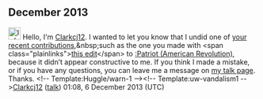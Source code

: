<article id="41283913" title=User talk:2601:D:3500:4D6:DC40:47B4:2A06:778A>
	<talkpage id="41283913" title="User talk:2601:D:3500:4D6:DC40:47B4:2A06:778A">

== December 2013 ==

[[File:Information.svg|25px|alt=Information icon]] Hello, I'm [[User:Clarkcj12|Clarkcj12]]. I wanted to let you know that I undid one of [[Special:Contributions/2601:D:3500:4D6:DC40:47B4:2A06:778A|your recent contributions]],&amp;nbsp;such as the one you made with &lt;span class=&quot;plainlinks&quot;&gt;[http://en.wikipedia.org/wiki/Patriot_(American_Revolution)?diff=584776861 this edit]&lt;/span&gt; to [[:Patriot (American Revolution)]], because it didn’t appear constructive to me. If you think I made a mistake, or if you have any questions, you can leave me a message on [[User_talk:Clarkcj12|my talk page]]. Thanks. &lt;!-- Template:Huggle/warn-1 --&gt;&lt;!-- Template:uw-vandalism1 --&gt;[[User:Clarkcj12|Clarkcj12]] ([[User talk:Clarkcj12|talk]]) 01:08, 6 December 2013 (UTC)
	</talkpage>
</article>
